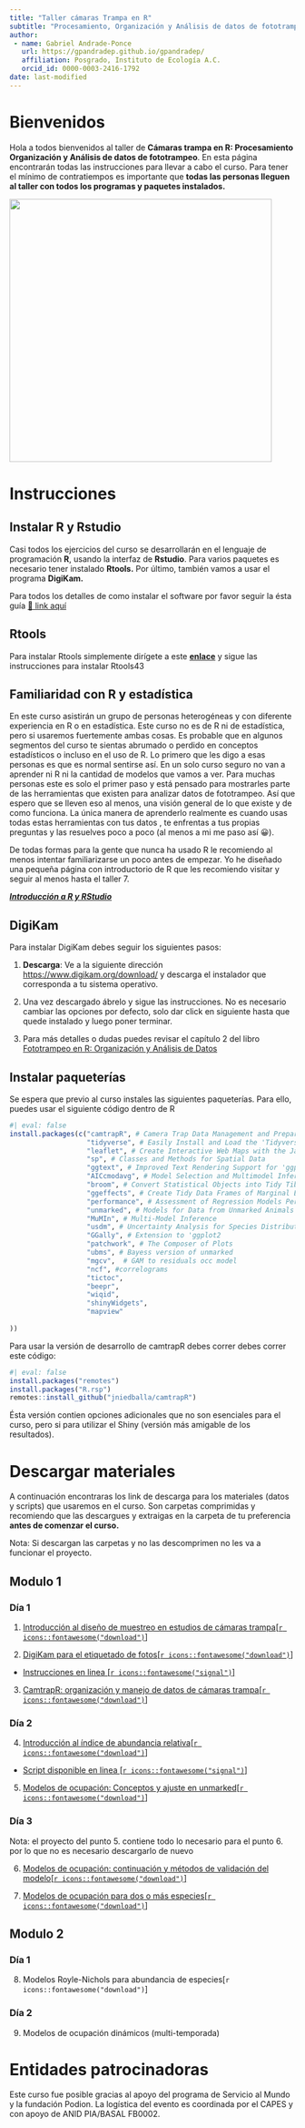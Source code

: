 ```yaml
---
title: "Taller cámaras Trampa en R"
subtitle: "Procesamiento, Organización y Análisis de datos de fototrampeo"
author: 
 - name: Gabriel Andrade-Ponce
   url: https://gpandradep.github.io/gpandradep/ 
   affiliation: Posgrado, Instituto de Ecología A.C.
   orcid_id: 0000-0003-2416-1792
date: last-modified
---
```


# Bienvenidos

Hola a todos bienvenidos al taller de **Cámaras trampa en R: Procesamiento Organización y Análisis de datos de fototrampeo**. En esta página encontrarán todas las instrucciones para llevar a cabo el curso. Para tener el mínimo de contratiempos es importante que **todas las personas lleguen al taller con todos los programas y paquetes instalados.**

![](img/flayer.jpg){fig-align="center" width="462"}

# Instrucciones

## Instalar R y Rstudio

Casi todos los ejercicios del curso se desarrollarán en el lenguaje de programación **R**, usando la interfaz de **Rstudio**. Para varios paquetes es necesario tener instalado **Rtools.** Por último, también vamos a usar el programa **DigiKam.**

Para todos los detalles de como instalar el software por favor seguir la ésta guía [🔗 link aquí](https://gpandradep.github.io/Intro-a-R/posts/Instalar%20R%20y%20Rstudio/)

## Rtools

Para instalar Rtools simplemente dirígete a este [**enlace**](https://cran.r-project.org/bin/windows/Rtools/rtools43/rtools.html) y sigue las instrucciones para instalar Rtools43

## Familiaridad con R y estadística

En este curso asistirán un grupo de personas heterogéneas y con diferente experiencia en R o en estadística. Este curso no es de R ni de estadística, pero si usaremos fuertemente ambas cosas. Es probable que en algunos segmentos del curso te sientas abrumado o perdido en conceptos estadísticos o incluso en el uso de R. Lo primero que les digo a esas personas es que es normal sentirse así. En un solo curso seguro no van a aprender ni R ni la cantidad de modelos que vamos a ver. Para muchas personas este es solo el primer paso y está pensado para mostrarles parte de las herramientas que existen para analizar datos de fototrampeo. Así que espero que se lleven eso al menos, una visión general de lo que existe y de como funciona. La única manera de aprenderlo realmente es cuando usas todas estas herramientas con tus datos , te enfrentas a tus propias preguntas y las resuelves poco a poco (al menos a mi me paso así 😀).

De todas formas para la gente que nunca ha usado R le recomiendo al menos intentar familiarizarse un poco antes de empezar. Yo he diseñado una pequeña página con introductorio de R que les recomiendo visitar y seguir al menos hasta el taller 7.

[***Introducción a R y RStudio***](https://gpandradep.github.io/Intro-a-R/)

## DigiKam

Para instalar DigiKam debes seguir los siguientes pasos:

1.  **Descarga**: Ve a la siguiente dirección <https://www.digikam.org/download/> y descarga el instalador que corresponda a tu sistema operativo.

2.  Una vez descargado ábrelo y sigue las instrucciones. No es necesario cambiar las opciones por defecto, solo dar click en siguiente hasta que quede instalado y luego poner terminar.

3.  Para más detalles o dudas puedes revisar el capítulo 2 del libro [Fototrampeo en R: Organización y Análisis de Datos](https://www.researchgate.net/publication/348922971_Fototrampeo_en_R_Organizacion_y_Analisis_de_Datos_Volumen_I)

## Instalar paqueterías

Se espera que previo al curso instales las siguientes paqueterías. Para ello, puedes usar el siguiente código dentro de R

```r
#| eval: false
install.packages(c("camtrapR", # Camera Trap Data Management and Preparation of Occupancy and Spatial Capture-Recapture Analyses
                   "tidyverse", # Easily Install and Load the 'Tidyverse'
                   "leaflet", # Create Interactive Web Maps with the JavaScript ' Library
                   "sp", # Classes and Methods for Spatial Data
                   "ggtext", # Improved Text Rendering Support for 'ggplot2'
                   "AICcmodavg", # Model Selection and Multimodel Inference Based C(c)
                   "broom", # Convert Statistical Objects into Tidy Tibbles
                   "ggeffects", # Create Tidy Data Frames of Marginal Effects for  from Model Outputs
                   "performance", # Assessment of Regression Models Performance
                   "unmarked", # Models for Data from Unmarked Animals
                   "MuMIn", # Multi-Model Inference
                   "usdm", # Uncertainty Analysis for Species Distribution Models
                   "GGally", # Extension to 'ggplot2
                   "patchwork", # The Composer of Plots
                   "ubms", # Bayess version of unmarked
                   "mgcv",  # GAM to residuals occ model
                   "ncf", #correlograms
                   "tictoc",
                   "beepr",
                   "wiqid",
                   "shinyWidgets",
                   "mapview"
                   
))
```

Para usar la versión de desarrollo de camtrapR debes correr debes correr este código:

```r
#| eval: false
install.packages("remotes")
install.packages("R.rsp")
remotes::install_github("jniedballa/camtrapR")
```

Ésta versión contien opciones adicionales que no son esenciales para el curso, pero si para utilizar el Shiny (versión más amigable de los resultados).

# Descargar materiales

A continuación encontraras los link de descarga para los materiales (datos y scripts) que usaremos en el curso. Son carpetas comprimidas y recomiendo que las descargues y extraigas en la carpeta de tu preferencia **antes de comenzar el curso.**

Nota: Si descargan las carpetas y no las descomprimen no les va a funcionar el proyecto.

## Modulo 1

### Día 1

1.  [Introducción al diseño de muestreo en estudios de cámaras trampa\[`r icons::fontawesome("download")`\]](https://drive.google.com/file/d/1KnmRg7a55UdMqPdMIVdCNujU1VFerRFP/view?usp=sharing)

2.  [DigiKam para el etiquetado de fotos\[`r icons::fontawesome("download")`\]](https://drive.google.com/file/d/1x_F5shEbJm-ZQDejxmzWAVYxxF1RtEp7/view?usp=sharing)

-   [Instrucciones en linea \[`r icons::fontawesome("signal")`\]](https://gpandradep.github.io/Curso/DigiKam.html)

3.  [CamtrapR: organización y manejo de datos de cámaras trampa\[`r icons::fontawesome("download")`\]](https://drive.google.com/file/d/10q70ndmxdXxRTxWlXYh7ku59le3_6yVL/view?usp=drive_link)

### Día 2

4.  [Introducción al índice de abundancia relativa\[`r icons::fontawesome("download")`\]](https://drive.google.com/file/d/17uxCJI-aBRe62To-5ZG5uwTlC3nqwgTu/view?usp=drive_link)

-   [Script disponible en linea \[`r icons::fontawesome("signal")`\]](https://gpandradep.github.io/Curso/IAR_doc.html)

5.  [Modelos de ocupación: Conceptos y ajuste en unmarked\[`r icons::fontawesome("download")`\]](https://drive.google.com/file/d/1RWdyGpd5CPRvG1381f8MtG4qKwCHlwjq/view?usp=drive_link)

### Día 3

Nota: el proyecto del punto 5. contiene todo lo necesario para el punto 6. por lo que no es necesario descargarlo de nuevo

6.  [Modelos de ocupación: continuación y métodos de validación del modelo\[`r icons::fontawesome("download")`\]](https://drive.google.com/file/d/1RWdyGpd5CPRvG1381f8MtG4qKwCHlwjq/view?usp=drive_link)

7.  [Modelos de ocupación para dos o más especies\[`r icons::fontawesome("download")`\]](https://drive.google.com/file/d/1ziFhfdK4yD6Z6qYUgJt-tE4yZwP2xEcm/view?usp=drive_link)

## Modulo 2

### Día 1

8.  Modelos Royle-Nichols para abundancia de especies\[`r icons::fontawesome("download")`\]

### Día 2

9.  Modelos de ocupación dinámicos (multi-temporada)

# Entidades patrocinadoras

Este curso fue posible gracias al apoyo del programa de Servicio al Mundo y la fundación Podion. La logística del evento es coordinada por el CAPES y con apoyo de ANID PIA/BASAL FB0002.
